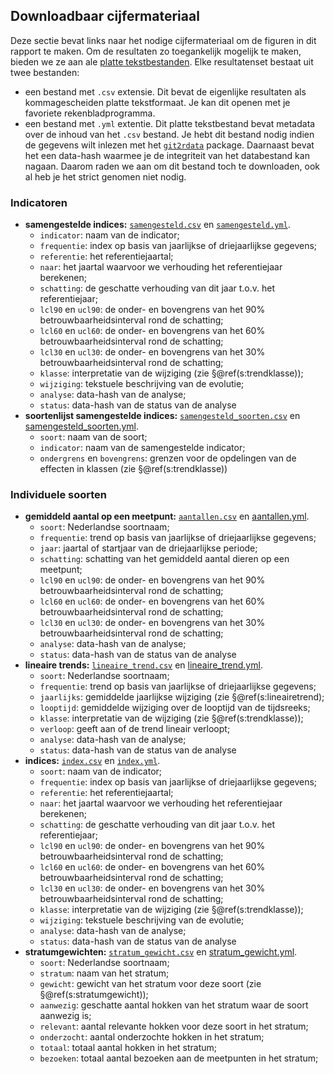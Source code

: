 ## Downloadbaar cijfermateriaal

Deze sectie bevat links naar het nodige cijfermateriaal om de figuren in dit rapport te maken.
Om de resultaten zo toegankelijk mogelijk te maken, bieden we ze aan ale [platte tekstbestanden](https://nl.wikipedia.org/wiki/Platte_tekst).
Elke resultatenset bestaat uit twee bestanden:

- een bestand met `.csv` extensie.
  Dit bevat de eigenlijke resultaten als kommagescheiden platte tekstformaat.
  Je kan dit openen met je favoriete rekenbladprogramma.
- een bestand met `.yml` extentie.
  Dit platte tekstbestand bevat metadata over de inhoud van het `.csv` bestand.
  Je hebt dit bestand nodig indien de gegevens wilt inlezen met het [`git2rdata`](https://ropensci.github.io/git2rdata) package.
  Daarnaast bevat het een data-hash waarmee je de integriteit van het databestand kan nagaan.
  Daarom raden we aan om dit bestand toch te downloaden, ook al heb je het strict genomen niet nodig.

### Indicatoren

- **samengestelde indices:** [`samengesteld.csv`](samengesteld.csv) en [`samengesteld.yml`](samengesteld.yml).
    - `indicator`: naam van de indicator;
    - `frequentie`: index op basis van jaarlijkse of driejaarlijkse gegevens;
    - `referentie`: het referentiejaartal;
    - `naar`: het jaartal waarvoor we verhouding het referentiejaar berekenen;
    - `schatting`: de geschatte verhouding van dit jaar t.o.v. het referentiejaar;
    - `lcl90` en `ucl90`: de onder- en bovengrens van het 90% betrouwbaarheidsinterval rond de schatting;
    - `lcl60` en `ucl60`: de onder- en bovengrens van het 60% betrouwbaarheidsinterval rond de schatting;
    - `lcl30` en `ucl30`: de onder- en bovengrens van het 30% betrouwbaarheidsinterval rond de schatting;
    - `klasse`: interpretatie van de wijziging (zie §\@ref(s:trendklasse));
    - `wijziging`: tekstuele beschrijving van de evolutie;
    - `analyse`: data-hash van de analyse;
    - `status`: data-hash van de status van de analyse
- **soortenlijst samengestelde indices:** [`samengesteld_soorten.csv`](samengesteld_soorten.csv) en [samengesteld_soorten.yml](samengesteld_soorten.yml).
    - `soort`: naam van de soort;
    - `indicator`: naam van de samengestelde indicator;
    - `ondergrens` en `bovengrens`: grenzen voor de opdelingen van de effecten in klassen (zie §\@ref(s:trendklasse))

### Individuele soorten

- **gemiddeld aantal op een meetpunt:** [`aantallen.csv`](aantallen.csv) en [aantallen.yml](aantallen.yml).
    - `soort`: Nederlandse soortnaam;
    - `frequentie`: trend op basis van jaarlijkse of driejaarlijkse gegevens;
    - `jaar`: jaartal of startjaar van de driejaarlijkse periode;
    - `schatting`: schatting van het gemiddeld aantal dieren op een meetpunt;
    - `lcl90` en `ucl90`: de onder- en bovengrens van het 90% betrouwbaarheidsinterval rond de schatting;
    - `lcl60` en `ucl60`: de onder- en bovengrens van het 60% betrouwbaarheidsinterval rond de schatting;
    - `lcl30` en `ucl30`: de onder- en bovengrens van het 30% betrouwbaarheidsinterval rond de schatting;
    - `analyse`: data-hash van de analyse;
    - `status`: data-hash van de status van de analyse
- **lineaire trends:** [`lineaire_trend.csv`](lineaire_trend.csv) en [lineaire_trend.yml](lineaire_trend.yml).
    - `soort`: Nederlandse soortnaam;
    - `frequentie`: trend op basis van jaarlijkse of driejaarlijkse gegevens;
    - `jaarlijks`: gemiddelde jaarlijkse wijziging (zie §\@ref(s:lineairetrend);
    - `looptijd`: gemiddelde wijziging over de looptijd van de tijdsreeks;
    - `klasse`: interpretatie van de wijziging (zie §\@ref(s:trendklasse));
    - `verloop`: geeft aan of de trend lineair verloopt;
    - `analyse`: data-hash van de analyse;
    - `status`: data-hash van de status van de analyse
- **indices:** [`index.csv`](index.csv) en [`index.yml`](index.yml).
    - `soort`: naam van de indicator;
    - `frequentie`: index op basis van jaarlijkse of driejaarlijkse gegevens;
    - `referentie`: het referentiejaartal;
    - `naar`: het jaartal waarvoor we verhouding het referentiejaar berekenen;
    - `schatting`: de geschatte verhouding van dit jaar t.o.v. het referentiejaar;
    - `lcl90` en `ucl90`: de onder- en bovengrens van het 90% betrouwbaarheidsinterval rond de schatting;
    - `lcl60` en `ucl60`: de onder- en bovengrens van het 60% betrouwbaarheidsinterval rond de schatting;
    - `lcl30` en `ucl30`: de onder- en bovengrens van het 30% betrouwbaarheidsinterval rond de schatting;
    - `klasse`: interpretatie van de wijziging (zie §\@ref(s:trendklasse));
    - `wijziging`: tekstuele beschrijving van de evolutie;
    - `analyse`: data-hash van de analyse;
    - `status`: data-hash van de status van de analyse
- **stratumgewichten:** [`stratum_gewicht.csv`](stratum_gewicht.csv) en [stratum_gewicht.yml](stratum_gewicht.yml).
    - `soort`: Nederlandse soortnaam;
    - `stratum`: naam van het stratum;
    - `gewicht`: gewicht van het stratum voor deze soort (zie §\@ref(s:stratumgewicht));
    - `aanwezig`: geschatte aantal hokken van het stratum waar de soort aanwezig is;
    - `relevant`: aantal relevante hokken voor deze soort in het stratum;
    - `onderzocht`: aantal onderzochte hokken in het stratum;
    - `totaal`: totaal aantal hokken in het stratum;
    - `bezoeken`: totaal aantal bezoeken aan de meetpunten in het stratum;
